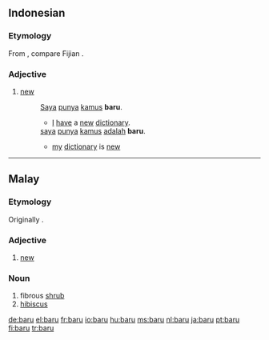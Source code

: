 ==Indonesian==

===Etymology===
From {{proto|Oceanic|lang=id}}, compare Fijian {{term|vou|lang=fj}}.

===Adjective===
{{infl|id|adjective|sometimes also|baharu}}

# [[new]]
#: [[Saya]] [[punya]] [[kamus]] '''baru'''.
#:* [[I]] [[have]] a [[new]] [[dictionary]].
#: [[saya]] [[punya]] [[kamus]] [[adalah]] '''baru'''.
#:* [[my]] [[dictionary]] is [[new]]

----

==Malay==

===Etymology===
Originally {{term|vau}}.

===Adjective===
{{infl|ms|adjective|sometimes also|baharu}}

# [[new]]

===Noun===
{{infl|ms|noun}}

# fibrous [[shrub]]
# [[hibiscus]]

[[de:baru]]
[[el:baru]]
[[fr:baru]]
[[io:baru]]
[[hu:baru]]
[[ms:baru]]
[[nl:baru]]
[[ja:baru]]
[[pt:baru]]
[[fi:baru]]
[[tr:baru]]